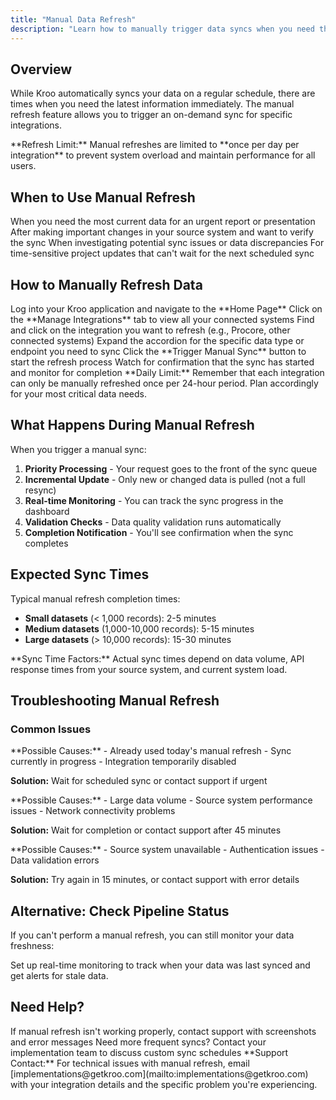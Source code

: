 ```yaml
---
title: "Manual Data Refresh"
description: "Learn how to manually trigger data syncs when you need the latest information immediately."
---
```


## Overview

While Kroo automatically syncs your data on a regular schedule, there are times when you need the latest information immediately. The manual refresh feature allows you to trigger an on-demand sync for specific integrations.

<Info>
**Refresh Limit:** Manual refreshes are limited to **once per day per integration** to prevent system overload and maintain performance for all users.
</Info>

## When to Use Manual Refresh

<CardGroup cols={2}>
<Card title="Critical Reporting" icon="file-chart-column">
When you need the most current data for an urgent report or presentation
</Card>

<Card title="Data Validation" icon="magnifying-glass">
After making important changes in your source system and want to verify the sync
</Card>

<Card title="Troubleshooting" icon="wrench">
When investigating potential sync issues or data discrepancies
</Card>

<Card title="Project Milestones" icon="flag">
For time-sensitive project updates that can't wait for the next scheduled sync
</Card>
</CardGroup>

## How to Manually Refresh Data

<Steps>
<Step title="Access Kroo Dashboard">
Log into your Kroo application and navigate to the **Home Page**
</Step>

<Step title="Open Integrations Manager">
Click on the **Manage Integrations** tab to view all your connected systems
</Step>

<Step title="Select Integration">
Find and click on the integration you want to refresh (e.g., Procore, other connected systems)
</Step>

<Step title="Choose Specific Endpoint">
Expand the accordion for the specific data type or endpoint you need to sync
</Step>

<Step title="Trigger Manual Sync">
Click the **Trigger Manual Sync** button to start the refresh process
</Step>

<Step title="Monitor Progress">
Watch for confirmation that the sync has started and monitor for completion
</Step>
</Steps>

<Warning>
**Daily Limit:** Remember that each integration can only be manually refreshed once per 24-hour period. Plan accordingly for your most critical data needs.
</Warning>

## What Happens During Manual Refresh

When you trigger a manual sync:

1. **Priority Processing** - Your request goes to the front of the sync queue
2. **Incremental Update** - Only new or changed data is pulled (not a full resync)
3. **Real-time Monitoring** - You can track the sync progress in the dashboard
4. **Validation Checks** - Data quality validation runs automatically
5. **Completion Notification** - You'll see confirmation when the sync completes

## Expected Sync Times

Typical manual refresh completion times:

- **Small datasets** (< 1,000 records): 2-5 minutes
- **Medium datasets** (1,000-10,000 records): 5-15 minutes  
- **Large datasets** (> 10,000 records): 15-30 minutes

<Info>
**Sync Time Factors:** Actual sync times depend on data volume, API response times from your source system, and current system load.
</Info>

## Troubleshooting Manual Refresh

### Common Issues

<Tabs>
<Tab title="Button Grayed Out">
**Possible Causes:**
- Already used today's manual refresh
- Sync currently in progress
- Integration temporarily disabled

**Solution:** Wait for scheduled sync or contact support if urgent
</Tab>

<Tab title="Sync Takes Too Long">
**Possible Causes:**
- Large data volume
- Source system performance issues
- Network connectivity problems

**Solution:** Wait for completion or contact support after 45 minutes
</Tab>

<Tab title="Sync Fails">
**Possible Causes:**
- Source system unavailable
- Authentication issues
- Data validation errors

**Solution:** Try again in 15 minutes, or contact support with error details
</Tab>
</Tabs>

## Alternative: Check Pipeline Status

If you can't perform a manual refresh, you can still monitor your data freshness:

<Card title="Pipeline Status Monitoring" href="/pipeline-status" icon="chart-line">
Set up real-time monitoring to track when your data was last synced and get alerts for stale data.
</Card>

## Need Help?

<CardGroup cols={2}>
<Card title="Technical Issues" icon="bug">
If manual refresh isn't working properly, contact support with screenshots and error messages
</Card>

<Card title="Sync Frequency" icon="clock">
Need more frequent syncs? Contact your implementation team to discuss custom sync schedules
</Card>
</CardGroup>

<Info>
**Support Contact:** For technical issues with manual refresh, email [implementations@getkroo.com](mailto:implementations@getkroo.com) with your integration details and the specific problem you're experiencing.
</Info>
